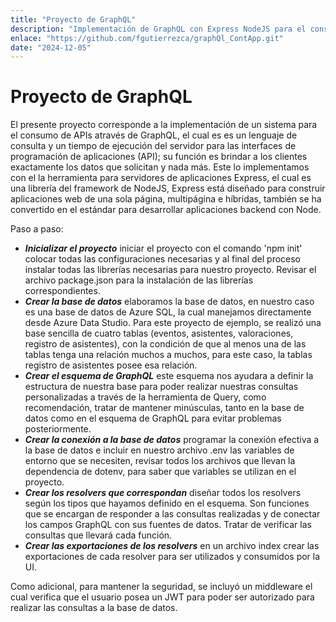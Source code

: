 ```yaml
---
title: "Proyecto de GraphQL"
description: "Implementación de GraphQL con Express NodeJS para el consumo de API de una base de datos relacional sobre Eventos"
enlace: "https://github.com/fgutierrezca/graphQl_ContApp.git"
date: "2024-12-05"
---
```


# Proyecto de GraphQL

El presente proyecto corresponde a la implementación de un sistema para el consumo de APIs através de GraphQL, el cual es es un lenguaje de consulta y un tiempo de ejecución del servidor para las interfaces de programación de aplicaciones (API); su función es brindar a los clientes exactamente los datos que solicitan y nada más. Este lo implementamos con el la herramienta para servidores de aplicaciones Express, el cual es una librería del framework de NodeJS, Express está diseñado para construir aplicaciones web de una sola página, multipágina e híbridas, también se ha convertido en el estándar para desarrollar aplicaciones backend con Node.

Paso a paso:

- ***Inicializar el proyecto*** iniciar el proyecto con el comando 'npm init' colocar todas las configuraciones necesarias y al final del proceso instalar todas las librerías necesarias para nuestro proyecto. Revisar el archivo package.json para la instalación de las librerías correspondientes. 
- ***Crear la base de datos*** elaboramos la base de datos, en nuestro caso es una base de datos de Azure SQL, la cual manejamos directamente desde Azure Data Studio. Para este proyecto de ejemplo, se realizó una base sencilla de cuatro tablas (eventos, asistentes, valoraciones, registro de asistentes), con la condición de que al menos una de las tablas tenga una relación muchos a muchos, para este caso, la tablas registro de asistentes posee esa relación.
- ***Crear el esquema de GraphQL*** este esquema nos ayudara a definir la estructura de nuestra base para poder realizar nuestras consultas personalizadas a través de la herramienta de Query, como recomendación, tratar de mantener minúsculas, tanto en la base de datos como en el esquema de GraphQL para evitar problemas posteriormente.
- ***Crear la conexión a la base de datos*** programar la conexión efectiva a la base de datos e incluir en nuestro archivo .env las variables de entorno que se necesiten, revisar todos los archivos que llevan la dependencia de dotenv, para saber que variables se utilizan en el proyecto.
- ***Crear los resolvers que correspondan*** diseñar todos los resolvers según los tipos que hayamos definido en el esquema. Son funciones que se encargan de responder a las consultas realizadas y de conectar los campos GraphQL con sus fuentes de datos. Tratar de verificar las consultas que llevará cada función.
- ***Crear las exportaciones de los resolvers*** en un archivo index crear las exportaciones de cada resolver para ser utilizados y consumidos por la UI.

Como adicional, para mantener la seguridad, se incluyó un middleware el cual verifica que el usuario posea un JWT para poder ser autorizado para realizar las consultas a la base de datos.
